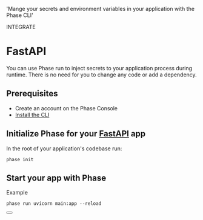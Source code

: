 
  'Mange your secrets and environment variables in your application with the Phase CLI'

<Tag variant="small">INTEGRATE</Tag>

# FastAPI

You can use Phase run to inject secrets to your application process during runtime. There is no need for you to change any code or add a dependency.

## Prerequisites

- Create an account on the Phase Console
- [Install the CLI](/cli)

## Initialize Phase for your [FastAPI](https://fastapi.tiangolo.com) app

In the root of your application's codebase run:

```fish
phase init
```

## Start your app with Phase

Example

```fish
phase run uvicorn main:app --reload
```

<div className="not-prose">
  <Button
    href="https://fastapi.tiangolo.com/advanced/settings"
    variant="text"
    arrow="right"
    children="FastAPI Docs"
  />
</div>
